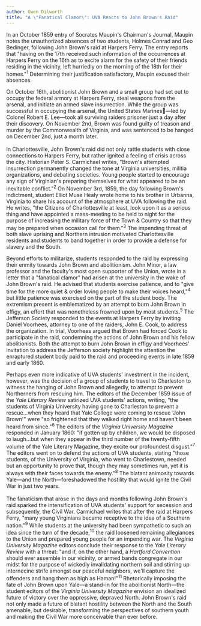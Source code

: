 ```yaml
---
author: Gwen Dilworth
title: "A \"Fanatical Clamor\": UVA Reacts to John Brown's Raid"
---
```

<p>In an October 1859 entry of Socrates Maupin&#39;s Chairman&#39;s Journal, Maupin notes the unauthorized absences of two students, Holmes Conrad and Geo Bedinger, following John Brown&#39;s raid at Harpers Ferry. The entry reports that &quot;having on the 17th received such information of the occurrences at Harpers Ferry on the 16th as to excite alarm for the safety of their friends residing in the vicinity, left hurriedly on the morning of the 18th for their homes.&quot;<sup>1</sup> Determining their justification satisfactory, Maupin excused their absences.</p>
<p>On October 16th, abolitionist John Brown and a small group had set out to occupy the federal armory at Harpers Ferry, steal weapons from the arsenal, and initiate an armed slave insurrection. While the group was successful in occupying the arsenal, the United States Marines&mdash;led by Colonel Robert E. Lee&mdash;took all surviving raiders prisoner just a day after their discovery. On November 2nd, Brown was found guilty of treason and murder by the Commonwealth of Virginia, and was sentenced to be hanged on December 2nd, just a month later.<br />
	<br />
	In Charlottesville, John Brown&#39;s raid did not only rattle students with close connections to Harpers Ferry, but rather ignited a feeling of crisis across the city. Historian Peter S. Carmichael writes, &quot;Brown&#39;s attempted insurrection permanently changed the tone at Virginia universities, militia organizations, and debating societies. Young people started to encourage any sign of Virginian&#39;s preparing themselves for what appeared to be an inevitable conflict.&quot;<sup>2</sup> On November 3rd, 1859, the day following Brown&#39;s indictment, student Elliot Muse Healy wrote home to his brother in Urbanna, Virginia to share his account of the atmosphere at UVA following the raid. He writes, &quot;the Citizens of Charlottesville at least, look upon it as a serious thing and have appointed a mass-meeting to be held to night for the purpose of increasing the military force of the Town &amp; Country so that they may be prepared when occasion call for them.&quot;<sup>3</sup> The impending threat of both slave uprising and Northern intrusion motivated Charlottesville residents and students to band together in order to provide a defense for slavery and the South.</p>
<p>Beyond efforts to militarize, students responded to the raid by expressing their enmity towards John Brown and abolitionism. John Minor, a law professor and the faculty&#39;s most open supporter of the Union, wrote in a letter that a &quot;fanatical clamor&quot; had arisen at the university in the wake of John Brown&#39;s raid. He advised that students exercise patience, and to &quot;give time for the more quiet &amp; order loving people to make their voices heard,&quot;<sup>4</sup> but little patience was exercised on the part of the student body. The extremism present is emblematized by an attempt to burn John Brown in effigy, an effort that was nonetheless frowned upon by most students.<sup>5</sup> The Jefferson Society responded to the events at Harpers Ferry by inviting Daniel Voorhees, attorney to one of the raiders, John E. Cook, to address the organization. In trial, Voorhees argued that Brown had forced Cook to participate in the raid, condemning the actions of John Brown and his fellow abolitionists. Both the attempt to burn John Brown in effigy and Voorhees&#39; invitation to address the Jefferson society highlight the attention the enraptured student body paid to the raid and proceeding events in late 1859 and early 1860.</p>
<p>Perhaps even more indicative of UVA students&#39; investment in the incident, however, was the decision of a group of students to travel to Charleston to witness the hanging of John Brown and allegedly, to attempt to prevent Northerners from rescuing him. The editors of the December 1859 issue of the <em>Yale Literary Review</em> satirized UVA students&#39; actions, writing, &quot;the students of Virginia University having gone to Charleston to prevent a rescue&hellip;when they heard that Yale College were coming to rescue &#39;John Brown&#39;&quot; were &quot;so frightened that they walked right home and haven&#39;t been heard from since.&quot;<sup>6</sup> The editors of the&nbsp;<em>Virginia University Magazine</em> responded in January 1860: &quot;if gotten up by children, we would be disposed to laugh&hellip;but when they appear in the third number of the twenty-fifth volume of the Yale Literary Magazine, they excite our profoundest disgust.&quot;<sup>7</sup> The editors went on to defend the actions of UVA students, stating &quot;those students, of the University of Virginia, who went to Charlestown, needed but an opportunity to prove that, though they may sometimes run, yet it is always with their faces towards the enemy.&quot;<sup>8</sup> The blatant animosity towards Yale&mdash;and the North&mdash;foreshadowed the hostility that would ignite the Civil War in just two years.<br />
	<br />
	The fanaticism that arose in the days and months following John Brown&#39;s raid sparked the intensification of UVA students&#39; support for secession and subsequently, the Civil War. Carmichael writes that after the raid at Harpers Ferry, &quot;many young Virginians became receptive to the idea of a Southern nation.&quot;<sup>9</sup> While students at the university had been sympathetic to such an idea since the turn of the decade,<sup>10</sup> the raid loosened remaining allegiances to the Union and prepared young people for an impending war. The <em>Virginia University Magazine </em>editors conclude their response to the <em>Yale Literary Review</em> with a threat: &quot;and if, on the other hand, a <em>Hartford Convention</em> should ever assemble in our vicinity, or armed bands congregate in our midst for the purpose of wickedly invalidating northern soil and stirring up internecine strife amongst our peaceful neighbors, we&#39;ll capture the offenders and hang them as high as Haman!&quot;<sup>11</sup> Rhetorically imposing the fate of John Brown upon Yale&mdash;a stand-in for the abolitionist North&mdash;the student editors of the <em>Virginia University Magazine</em> envision an idealized future of victory over the oppressive, depraved North. John Brown&#39;s raid not only made a future of blatant hostility between the North and the South amenable, but desirable, transforming the perspectives of southern youth and making the Civil War more conceivable than ever before.</p>
